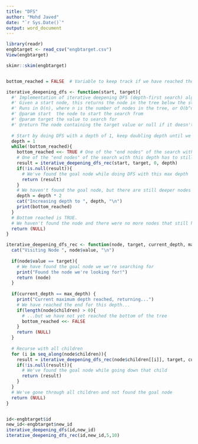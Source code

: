 ---
title: "DFS"
author: "Mohd Javed"
date: "`r Sys.Date()`"
output: word_document
---



```{r}
library(readr)
engbtarget <- read_csv("engbtarget.csv")
View(engbtarget)
```



```{r}
skimr::skim(engbtarget)

```


```{r}

```





```{r}
bottom_reached = FALSE  # Variable to keep track if we have reached the bottom of the tree

iterative_deepening_dfs <- function(start, target){
  #' Implementation of iterative deepening DFS (depth-first search) algorithm to find the shortest path from a start to a target node..
  #' Given a start node, this returns the node in the tree below the start node with the target value (or null if it doesn't exist)
  #' Runs in O(n), where n is the number of nodes in the tree, or O(b^d), where b is the branching factor and d is the depth.
  #' @param start  the node to start the search from
  #' @param target the value to search for
  #' @return The node containing the target value or null if it doesn't exist.
  
  # Start by doing DFS with a depth of 1, keep doubling depth until we reach the "bottom" of the tree or find the node we're searching for
  depth = 1
  while(!bottom_reached){
    bottom_reached <<- TRUE # One of the "end nodes" of the search with this depth has to still have children and set this to false again
    # One of the "end nodes" of the search with this depth has to still have children and set this to FALSE again
    result = iterative_deepening_dfs_rec(start, target, 0, depth)
    if(!is.null(result)){
      # We've found the goal node while doing DFS with this max depth
      return (result)
    }
    # We haven't found the goal node, but there are still deeper nodes to search through
    depth = depth * 2
    cat("Increasing depth to ", depth, "\n")
    print(bottom_reached)
  }
  # Bottom reached is TRUE.
  # We haven't found the node and there were no more nodes that still have children to explore at a higher depth.
  return (NULL)
}

iterative_deepening_dfs_rec <- function(node, target, current_depth, max_depth) {
  cat("Visiting Node ", node$value, "\n")
  
  if(node$value == target){
    # We have found the goal node we we're searching for
    print("Found the node we're looking for!")
    return (node)
  }
  
  if(current_depth == max_depth) {
    print("Current maximum depth reached, returning...")
    # We have reached the end for this depth...
    if(length(node$children) > 0){
      # ...but we have not yet reached the bottom of the tree
      bottom_reached <<- FALSE
    }
    return (NULL)
  }
  
  # Recurse with all children
  for (i in seq_along(node$children)){
    result = iterative_deepening_dfs_rec(node$children[[i]], target, current_depth + 1, max_depth)
    if(!is.null(result)){
      # We've found the goal node while going down that child
      return (result)
    }
  }
  # We've gone through all children and not found the goal node
  return (NULL)
}


id<-engbtarget$id
new_id<-engbtarget$new_id
iterative_deepening_dfs(id,new_id)
iterative_deepening_dfs_rec(id,new_id,5,10)



```



